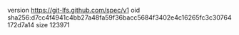 version https://git-lfs.github.com/spec/v1
oid sha256:d7cc4f4941c4bb27a48fa59f36bacc5684f3402e4c16265fc3c30764172d7a14
size 123971

